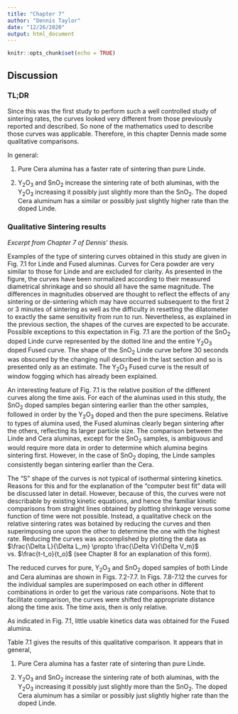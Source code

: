 ```yaml
---
title: "Chapter 7"
author: "Dennis Taylor"
date: "12/26/2020"
output: html_document
---
```


```r
knitr::opts_chunk$set(echo = TRUE)
```

## Discussion

### TL;DR

Since this was the first study to perform such a well controlled study of sintering rates, the curves looked very different from those previously reported and described. So none of the mathematics used to describe those curves was applicable. Therefore, in this chapter Dennis made some qualitative comparisons.

In general:  

1. Pure Cera alumina has a faster rate of sintering than pure Linde.  

2. Y<sub>2</sub>O<sub>3</sub> and SnO<sub>2</sub> increase the sintering rate of both aluminas, with the Y<sub>2</sub>O<sub>3</sub> increasing it possibly just slightly more than the SnO<sub>2</sub>. The doped Cera aluminum has a similar or possibly just slightly higher rate than the doped Linde.


### Qualitative Sintering results
_Excerpt from Chapter 7 of Dennis' thesis._


Examples of the type of sintering curves obtained in this study are given in Fig. 7.1 for Linde and Fused aluminas. Curves for Cera powder are very similar to those for Linde and are excluded for clarity. As presented in the figure, the curves have been normalized according to their measured diametrical shrinkage and so should all have the same magnitude. The differences in magnitudes observed are thought to reflect the effects of any sintering or de-sintering which may have occurred subsequent to the first 2 or 3 minutes of sintering as well as the difficulty in resetting the dilatometer to exactly the same sensitivity from run to run. Nevertheless, as explained in the previous section, the shapes of the curves are expected to be accurate. Possible exceptions to this expectation in Fig. 7.1 are the portion of the SnO<sub>2</sub> doped Linde curve represented by the dotted line and the entire Y<sub>2</sub>O<sub>3</sub> doped Fused curve. The shape of the SnO<sub>2</sub> Linde curve before 30 seconds was obscured by the changing null described in the last section and so is presented only as an estimate. The Y<sub>2</sub>O<sub>3</sub> Fused curve is the result of window fogging which has already been explained. 


An interesting feature of Fig. 7.1 is the relative position of the different curves along the time axis. For each of the aluminas used in this study, the SnO<sub>2</sub> doped samples began sintering earlier than the other samples, followed in order by the Y<sub>2</sub>O<sub>3</sub> doped and then the pure specimens. Relative to types of alumina used, the Fused aluminas clearly began sintering after the others, reflecting its larger particle size. The comparison between the Linde and Cera aluminas, except for the SnO<sub>2</sub> samples, is ambiguous and would require more data in order to determine which alumina begins sintering first. However, in the case of SnO<sub>2</sub> doping, the Linde samples consistently began sintering earlier than the Cera.


The "S" shape of the curves is not typical of isothermal sintering kinetics. Reasons for this and for the explanation of the "computer best fit" data will be discussed later in detail. However, because of this, the curves were not describable by existing kinetic equations, and hence the familiar kinetic comparisons from straight lines obtained by plotting shrinkage versus some function of time were not possible. Instead, a qualitative check on the relative sintering rates was botained by reducing the curves and then superimposing one upon the other to determine the one with the highest rate. Reducing the curves was accomplished by plotting the data as $\frac{\Delta L}{\Delta L_m} \propto \frac{\Delta V}{\Delta V_m}$ vs. $\frac{t-t_o}{t_o}$ (see Chapter 8 for an explanation of this form).


The reduced curves for pure, Y<sub>2</sub>O<sub>3</sub> and SnO<sub>2</sub> doped samples of both Linde and Cera aluminas are shown in Figs. 7.2-7.7. In Figs. 7.8-7.12 the curves for the individual samples are superimposed on each other in different combinations in order to get the various rate comparisons. Note that to facilitate comparison, the curves were shifted the appropriate distance along the time axis. The time axis, then is only relative.


As indicated in Fig. 7.1, little usable kinetics data was obtained for the Fused alumina.

Table 7.1 gives the results of this qualitative comparison. It appears that in general,

1. Pure Cera alumina has a faster rate of sintering than pure Linde.

2. Y<sub>2</sub>O<sub>3</sub> and SnO<sub>2</sub> increase the sintering rate of both aluminas, with the Y<sub>2</sub>O<sub>3</sub> increasing it possibly just slightly more than the SnO<sub>2</sub>. The doped Cera aluminum has a similar or possibly just slightly higher rate than the doped Linde. 
